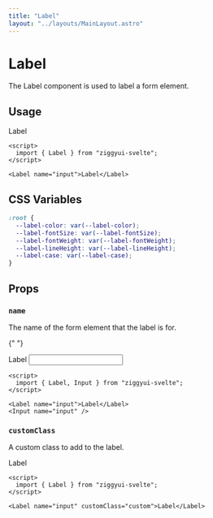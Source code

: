 ```yaml
---
title: "Label"
layout: "../layouts/MainLayout.astro"
---
```



# Label

The Label component is used to label a form element.

## Usage

<Label name="input">Label</Label>

```svelte
<script>
  import { Label } from "ziggyui-svelte";
</script>

<Label name="input">Label</Label>
```

## CSS Variables

```css
:root {
  --label-color: var(--label-color);
  --label-fontSize: var(--label-fontSize);
  --label-fontWeight: var(--label-fontWeight);
  --label-lineHeight: var(--label-lineHeight);
  --label-case: var(--label-case);
}
```

## Props

### `name`

The name of the form element that the label is for.

{" "}

<Label name="input">Label</Label>
<Input name="input" />

```svelte
<script>
  import { Label, Input } from "ziggyui-svelte";
</script>

<Label name="input">Label</Label>
<Input name="input" />
```

### `customClass`

A custom class to add to the label.

<Label name="input" customClass="custom">
  Label
</Label>

```svelte
<script>
  import { Label } from "ziggyui-svelte";
</script>

<Label name="input" customClass="custom">Label</Label>
```
